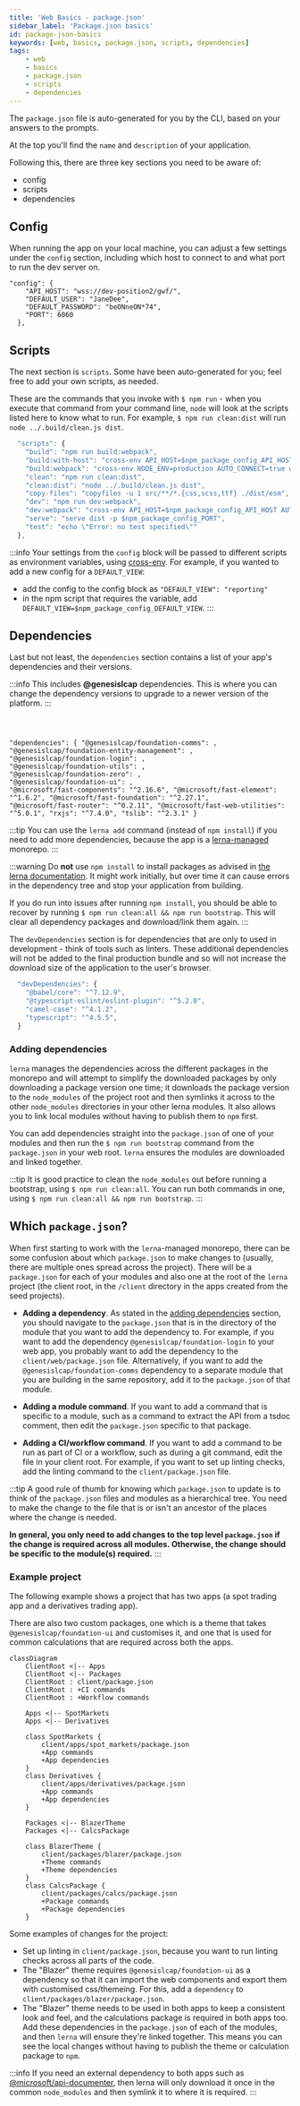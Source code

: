 ```yaml
---
title: 'Web Basics - package.json'
sidebar_label: 'Package.json basics'
id: package-json-basics
keywords: [web, basics, package.json, scripts, dependencies]
tags:
    - web
    - basics
    - package.json
    - scripts
    - dependencies
---
```


The `package.json` file is auto-generated for you by the CLI, based on your answers to the prompts.

At the top you'll find the `name` and `description` of your application.

Following this, there are three key sections you need to be aware of:

- config
- scripts
- dependencies

## Config

When running the app on your local machine, you can adjust a few settings under the `config` section, including which host to connect to and what port to run the dev server on.
```
"config": {
    "API_HOST": "wss://dev-position2/gwf/",
    "DEFAULT_USER": "JaneDee",
    "DEFAULT_PASSWORD": "beONneON*74",
    "PORT": 6060
  },
```

## Scripts

The next section is `scripts`.
Some have been auto-generated for you; feel free to add your own scripts, as needed.

These are the commands that you invoke with `$ npm run` - when you execute that command from your command line, `node` will look at the scripts listed here to know what to run.
For example, `$ npm run clean:dist` will run `node ../.build/clean.js dist`.

```javascript
  "scripts": {
    "build": "npm run build:webpack",
    "build:with-host": "cross-env API_HOST=$npm_package_config_API_HOST npm run build:webpack",
    "build:webpack": "cross-env NODE_ENV=production AUTO_CONNECT=true webpack",
    "clean": "npm run clean:dist",
    "clean:dist": "node ../.build/clean.js dist",
    "copy-files": "copyfiles -u 1 src/**/*.{css,scss,ttf} ./dist/esm",
    "dev": "npm run dev:webpack",
    "dev:webpack": "cross-env API_HOST=$npm_package_config_API_HOST AUTO_CONNECT=true DEFAULT_USER=$npm_package_config_DEFAULT_USER DEFAULT_PASSWORD=$npm_package_config_DEFAULT_PASSWORD NODE_ENV=development webpack serve --open",
    "serve": "serve dist -p $npm_package_config_PORT",
    "test": "echo \"Error: no test specified\""
  },
```

:::info
Your settings from the `config` block will be passed to different scripts as environment variables, using [cross-env](https://www.npmjs.com/package/cross-env). For example, if you wanted to add a new config for a `DEFAULT_VIEW`:
- add the config to the config block as `"DEFAULT_VIEW": "reporting"`
- in the npm script that requires the variable, add `DEFAULT_VIEW=$npm_package_config_DEFAULT_VIEW`.
:::

## Dependencies

Last but not least, the `dependencies` section contains a list of your app's dependencies and their versions.

:::info
This includes **@genesislcap** dependencies. This is where you can change the dependency versions to upgrade to a newer version of the platform.
:::

<code>

"dependencies": {
    "@genesislcap/foundation-comms": <FoundationUi/>,
    "@genesislcap/foundation-entity-management": <FoundationUi/>,
    "@genesislcap/foundation-login": <FoundationUi/>,
    "@genesislcap/foundation-utils": <FoundationUi/>,
    "@genesislcap/foundation-zero": <FoundationUi/>,
    "@genesislcap/foundation-ui": <FoundationUi/>,
    "@microsoft/fast-components": "^2.16.6",
    "@microsoft/fast-element": "^1.6.2",
    "@microsoft/fast-foundation": "^2.27.1",
    "@microsoft/fast-router": "^0.2.11",
    "@microsoft/fast-web-utilities": "^5.0.1",
    "rxjs": "^7.4.0",
    "tslib": "^2.3.1"
    }
</code>

:::tip
You can use the `lerna add` command (instead of `npm install`) if you need to add more dependencies, because the app is a [lerna-managed](https://lerna.js.org/) monorepo.
:::

:::warning
Do **not** use `npm install` to install packages as advised in [the lerna documentation](https://lerna.js.org/docs/faq#how-do-i-add-a-package-to-my-lerna-repository).
It might work initially, but over time it can cause errors in the dependency tree and stop your application from building.

If you do run into issues after running `npm install`, you should be able to recover by running `$ npm run clean:all && npm run bootstrap`. This will clear all dependency packages and download/link them again.
:::

The `devDependencies` section is for dependencies that are only to used in development - think of tools such as linters. These additional dependencies will not be added to the final production bundle and so will not increase the download size of the application to the user's browser.

```javascript
  "devDependencies": {
    "@babel/core": "^7.12.9",
    "@typescript-eslint/eslint-plugin": "^5.2.0",
    "camel-case": "^4.1.2",
    "typescript": "^4.5.5",
  }
```

### Adding dependencies

`lerna` manages the dependencies across the different packages in the monorepo and will attempt to simplify the downloaded packages by only downloading a package version one time; it downloads the package version to the `node_modules` of the project root and then symlinks it across to the other `node_modules` directories in your other lerna modules. It also allows you to link local modules without having to publish them to `npm` first.

You can add dependencies straight into the `package.json` of one of your modules and then run the `$ npm run bootstrap` command from the `package.json` in your web root. `lerna` ensures the modules are downloaded and linked together.

:::tip
It is good practice to clean the `node_modules` out before running a bootstrap, using `$ npm run clean:all`.
You can run both commands in one, using `$ npm run clean:all && npm run bootstrap`.
:::

## Which `package.json`?

When first starting to work with the `lerna`-managed monorepo, there can be some confusion about which `package.json` to make changes to (usually, there are multiple ones spread across the project). There will be a `package.json` for each of your modules and also one at the root of the `lerna` project (the client root, in the `/client` directory in the apps created from the seed projects).

-  **Adding a dependency**. As stated in the [adding dependencies](#adding-dependencies) section, you should navigate to the `package.json` that is in the directory of the module that you want to add the dependency to. For example, if you want to add the dependency `@genesislcap/foundation-login` to your web app, you probably want to add the dependency to the `client/web/package.json` file. Alternatively, if you want to add the `@genesislcap/foundation-comms` dependency to a separate module that you are building in the same repository, add it to the `package.json` of that module.

-  **Adding a module command**. If you want to add a command that is specific to a module, such as a command to extract the API from a tsdoc comment, then edit the `package.json` specific to that package.

-  **Adding a CI/workflow command**. If you want to add a command to be run as part of CI or a workflow, such as during a git command, edit the file in your client root. For example, if you want to set up linting checks, add the linting command to the `client/package.json` file.

:::tip
A good rule of thumb for knowing which `package.json` to update is to think of the `package.json` files and modules as a hierarchical tree. You need to make the change to the file that is or isn't an ancestor of the places where the change is needed.

**In general, you only need to add changes to the top level `package.json` if the change is required across all modules. Otherwise, the change should be specific to the module(s) required.**
:::

### Example project

The following example shows a project that has two apps (a spot trading app and a derivatives trading app).

There are also two custom packages, one which is a theme that takes `@genesislcap/foundation-ui` and customises it, and one that is used for common calculations that are required across both the apps.

```mermaid
classDiagram
    ClientRoot <|-- Apps
    ClientRoot <|-- Packages
    ClientRoot : client/package.json
    ClientRoot : +CI commands
    ClientRoot : +Workflow commands

    Apps <|-- SpotMarkets
    Apps <|-- Derivatives

    class SpotMarkets {
        client/apps/spot_markets/package.json
        +App commands
        +App dependencies
    }
    class Derivatives {
        client/apps/derivatives/package.json
        +App commands
        +App dependencies
    }

    Packages <|-- BlazerTheme
    Packages <|-- CalcsPackage

    class BlazerTheme {
        client/packages/blazer/package.json
        +Theme commands
        +Theme dependencies
    }
    class CalcsPackage {
        client/packages/calcs/package.json
        +Package commands
        +Package dependencies
    }
```

Some examples of changes for the project:
* Set up linting in `client/package.json`, because you want to run linting checks across all parts of the code.
* The "Blazer" theme requires `@genesislcap/foundation-ui` as a dependency so that it can import the web components and export them with customised css/themeing. For this, add a `dependency` to `client/packages/blazer/package.json`.
* The "Blazer" theme needs to be used in both apps to keep a consistent look and feel, and the calculations package is required in both apps too. Add these dependencies in the `package.json` of each of the modules, and then `lerna` will ensure they're linked together. This means you can see the local changes without having to publish the theme or calculation package to `npm`.

:::info
If you need an external dependency to both apps such as [@microsoft/api-documenter](https://www.npmjs.com/package/@microsoft/api-documenter), then lerna will only download it once in the common `node_modules` and then symlink it to where it is required.
:::
